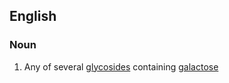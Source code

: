 ==English==

===Noun===
{{wikipedia}}
{{en-noun}}

#{{biochemistry}} Any of several [[glycoside]]s containing [[galactose]]